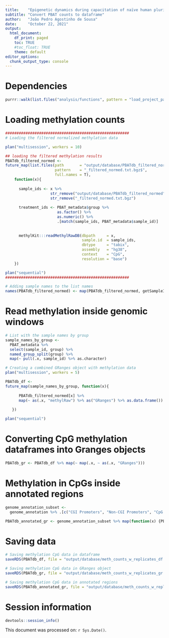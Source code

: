 ```yaml
---
title:    "Epigenetic dynamics during capacitation of naïve human pluripotent stem cells"
subtitle: "Convert PBAT counts to dataframe"
author:   "João Pedro Agostinho de Sousa"
date:     "October 22, 2021"
output:
  html_document:
    df_print: paged
    toc: TRUE
    #toc_float: TRUE
    theme: default
editor_options:
  chunk_output_type: console
---
```


# Dependencies
```r

purrr::walk(list.files("analysis/functions", pattern = "load_project_packages", full.names = T), source)

```

# Loading methylation counts
```r

#######################################################
# Loading the filtered normalized methylation data

plan("multisession", workers = 10)

## loading the filtered methylation results
PBATdb_filtered_normed <-
future_map(list.files(path       = "output/database/PBATdb_filtered_normed",
                      pattern    = "_filtered_normed.txt.bgz$",
                      full.names = T),
    function(x){
      
      sample_ids <- x %>%
                    str_remove("output/database/PBATdb_filtered_normed") %>%
                    str_remove("_filtered_normed.txt.bgz")
      
      treatment_ids <- PBAT_metadata$group %>% 
                       as.factor() %>% 
                       as.numeric() %>% 
                       .[match(sample_ids, PBAT_metadata$sample_id)]
      
      
      methylKit:::readMethylRawDB(dbpath     = x,
                                  sample.id  = sample_ids, 
                                  dbtype     = "tabix",
                                  assembly   = "hg38",
                                  context    = "CpG",
                                  resolution = "base")
    })

plan("sequential")
#######################################################

# Adding sample names to the list names
names(PBATdb_filtered_normed) <- map(PBATdb_filtered_normed, getSampleID) %>% as.character()

```

# Read methylation inside genomic windows
```r

# List with the sample names by group
sample_names_by_group <-
  PBAT_metadata %>%
  select(sample_id, group) %>%
  named_group_split(group) %>%
  map(~ pull(.x, sample_id) %>% as.character)

# Creating a combined GRanges object with methylation data
plan("multisession", workers = 5)

PBATdb_df <-
future_map(sample_names_by_group, function(x){
  
      PBATdb_filtered_normed[x] %>%
      map(~ as(.x, "methylRaw") %>% as("GRanges") %>% as.data.frame())
  
   })

plan("sequential")

```

# Converting CpG methylation dataframes into Granges objects
```r

PBATdb_gr <- PBATdb_df %>% map(~ map(.x, ~ as(.x, "GRanges")))

```

# Methylation in CpGs inside annotated regions
```r

genome_annotation_subset <- 
  genome_annotation %>% .[c("CGI Promoters", "Non-CGI Promoters", "CpG islands", "Distal Naïve enhancers", "Distal Naïve super-enhancers", "Distal Primed enhancers", "Distal Primed super-enhancers", "Exons", "Introns", "Repeats", "Intergenic regions")]

PBATdb_annotated_gr <- genome_annotation_subset %>% map(function(x) {PBATdb_gr %>% map(~ map(.x, ~ subsetByOverlaps(.x, x)))})

```

# Saving data
```r

# Saving methylation CpG data in dataframe
saveRDS(PBATdb_df, file = "output/database/meth_counts_w_replicates_df.rds")

# Saving methylation CpG data in GRanges object
saveRDS(PBATdb_gr, file = "output/database/meth_counts_w_replicates_gr.rds")

# Saving methylation CpG data in annotated regions
saveRDS(PBATdb_annotated_gr, file = "output/database/meth_counts_w_replicates_annotated_gr.rds")

```

# Session information
```r

devtools::session_info()

```

This document was processed on: `r Sys.Date()`.